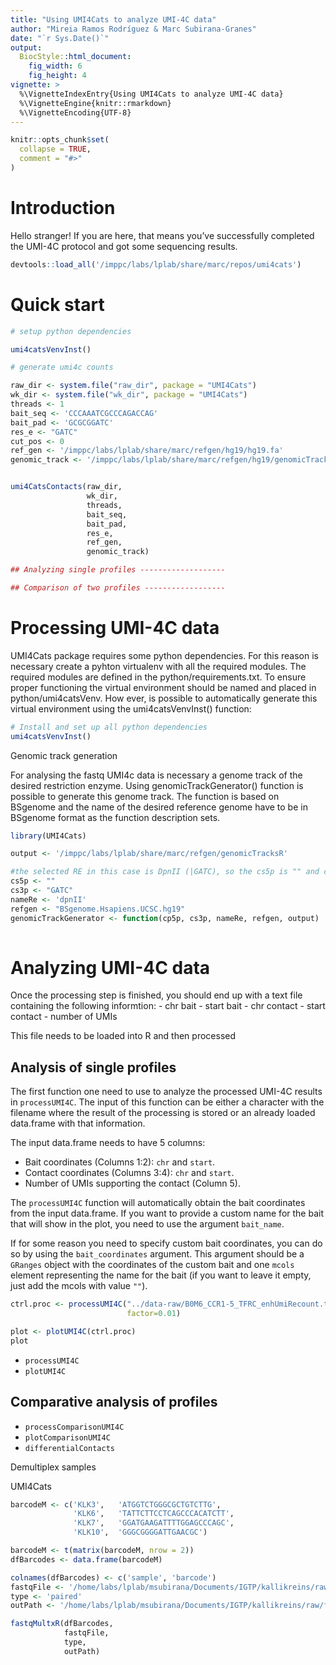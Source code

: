 ```yaml
---
title: "Using UMI4Cats to analyze UMI-4C data"
author: "Mireia Ramos Rodríguez & Marc Subirana-Granes"
date: "`r Sys.Date()`"
output: 
  BiocStyle::html_document:
    fig_width: 6
    fig_height: 4
vignette: >
  %\VignetteIndexEntry{Using UMI4Cats to analyze UMI-4C data}
  %\VignetteEngine{knitr::rmarkdown}
  %\VignetteEncoding{UTF-8}
---
```


```r
knitr::opts_chunk$set(
  collapse = TRUE,
  comment = "#>"
)
```

# Introduction
Hello stranger! If you are here, that means you've successfully completed the UMI-4C protocol and got some sequencing results.

```r
devtools::load_all('/imppc/labs/lplab/share/marc/repos/umi4cats')
```

# Quick start
```r
# setup python dependencies

umi4catsVenvInst()

# generate umi4c counts

raw_dir <- system.file("raw_dir", package = "UMI4Cats")
wk_dir <- system.file("wk_dir", package = "UMI4Cats")
threads <- 1
bait_seq <- 'CCCAAATCGCCCAGACCAG'
bait_pad <- 'GCGCGGATC'
res_e <- "GATC"
cut_pos <- 0 
ref_gen <- '/imppc/labs/lplab/share/marc/refgen/hg19/hg19.fa'
genomic_track <- '/imppc/labs/lplab/share/marc/refgen/hg19/genomicTracksR/dpnII_genomicTrack.tsv'


umi4CatsContacts(raw_dir,
                 wk_dir,
                 threads,
                 bait_seq,
                 bait_pad,
                 res_e,
                 ref_gen,
                 genomic_track)


```

```r

## Analyzing single profiles -------------------

```

```r

## Comparison of two profiles ------------------

```



# Processing UMI-4C data

UMI4Cats package requires some python dependencies. For this reason is necessary create a pyhton virtualenv with all the required modules. The required modules are defined in the python/requirements.txt. To ensure proper functioning the virtual environment should be named and placed in python/umi4catsVenv. How ever, is possible to automatically generate this virtual environment using the umi4catsVenvInst() function:

```r

# Install and set up all python dependencies
umi4catsVenvInst()

```

Genomic track generation

For analysing the fastq UMI4c data is necessary a genome track of the desired restriction enzyme. Using genomicTrackGenerator() function is possible to generate this genome track. The function is based on BSgenome and the name of the desired reference genome have to be in BSgenome format as the function description sets. 

```r

library(UMI4Cats)

output <- '/imppc/labs/lplab/share/marc/refgen/genomicTracksR'

#the selected RE in this case is DpnII (|GATC), so the cs5p is "" and cs3p is GATC
cs5p <- ""
cs3p <- "GATC"
nameRe <- 'dpnII'
refgen <- "BSgenome.Hsapiens.UCSC.hg19"
genomicTrackGenerator <- function(cp5p, cs3p, nameRe, refgen, output)
  
```


# Analyzing UMI-4C data
Once the processing step is finished, you should end up with a text file containing the following informtion:
- chr bait
- start bait
- chr contact
- start contact
- number of UMIs

This file needs to be loaded into R and then processed

## Analysis of single profiles

The first function one need to use to analyze the processed UMI-4C results in `processUMI4C`. The input of this function can be either a character with the filename where the result of the processing is stored or an already loaded data.frame with that information. 

The input data.frame needs to have 5 columns:

- Bait coordinates (Columns 1:2): `chr` and `start`.
- Contact coordinates (Columns 3:4): `chr` and `start`.
- Number of UMIs supporting the contact (Column 5). 

The `processUMI4C` function will automatically obtain the bait coordinates from the input data.frame. If you want to provide a custom name for the bait that will show in the plot, you need to use the argument `bait_name`.

If for some reason you need to specify custom bait coordinates, you can do so by using the `bait_coordinates` argument. This argument should be a `GRanges` object with the coordinates of the custom bait and one `mcols` element representing the name for the bait (if you want to leave it empty, just add the mcols with value `""`).  



```r
ctrl.proc <- processUMI4C("../data-raw/B0M6_CCR1-5_TFRC_enhUmiRecount.txt",
                          factor=0.01)

plot <- plotUMI4C(ctrl.proc)
plot
```


- `processUMI4C`
- `plotUMI4C`

## Comparative analysis of profiles
- `processComparisonUMI4C`
- `plotComparisonUMI4C`
- `differentialContacts`

Demultiplex samples 

UMI4Cats 
```r
barcodeM <- c('KLK3',	'ATGGTCTGGGCGCTGTCTTG',
              'KLK6',	'TATTCTTCCTCAGCCCACATCTT',
              'KLK7',	'GGATGAAGATTTTGGAGCCCAGC',
              'KLK10',	'GGGCGGGGATTGAACGC')

barcodeM <- t(matrix(barcodeM, nrow = 2))
dfBarcodes <- data.frame(barcodeM)

colnames(dfBarcodes) <- c('sample', 'barcode')
fastqFile <- '/home/labs/lplab/msubirana/Documents/IGTP/kallikreins/raw/fastq/umi4c/CTTGTA_R1.fastq.gz'
type <- 'paired'
outPath <- '/home/labs/lplab/msubirana/Documents/IGTP/kallikreins/raw/fastq'

fastqMultxR(dfBarcodes,
            fastqFile,
            type,
            outPath)
```
